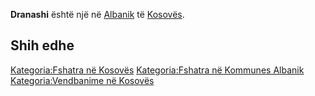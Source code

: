 {{Fshat në 
 | Emri                = Dranashi
 | EmriAlt                = 
 | NAME_SHORT_FORM=      
 | NAME_GENERIC=      
 | NAME_SORT_NAME_RO=      DRANASHI
 | FULL_NAME_RO = Dranashi
 | FULL_NAME_ND_RO=Dranashi
 | SORT_NAME_RG=DRANASHI
 | FULL_NAME_RG=Dranashi
 | FULL_NAME_ND_RG=Dranashi
 | SRP_NAME_SHORT_FORM=      
 | SRP_NAME_GENERIC=      
 | SRP_NAME_SORT_NAME_RO=      
 | SRP_FULL_NAME_RO = 
 | SRP_FULL_NAME_ND_RO=
 | SRP_SORT_NAME_RG=
 | SRP_FULL_NAME_RG=
 | SRP_FULL_NAME_ND_RG=
 | Emri (Rasa dhanore) = 
 | Figura              = 
 | Shteti              = Kosovo
 | Komuna              = Albanik
 | Kodi postar         = 
 | Sipërfaqja          = 

 | Popullsia           = 

 | Regj. i popullsisë  = 
 | Dend. e popullsisë  = 
 | Faqja zyrtare       = 
 <!--- Koordinatat ----> 
 | Gjerësia            = 42.602778
 | Gjatësia            = 20.521667
 | Lartësia            = 
}}
'''Dranashi''' është një [[]] në [[Albanik]] të [[Kosovës]].

<!-- == Gjeografia == -->
<!-- == Historia == -->
<!-- == Demografia == -->
== Shih edhe ==
{{Komuna Albanik}}
{{Kosovo-Administrata-Cung}}

[[Kategoria:Fshatra në Kosovës]]
[[Kategoria:Fshatra në Kommunes Albanik]]
[[Kategoria:Vendbanime në Kosovës]]